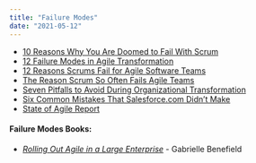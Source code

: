 ```yaml
---
title: "Failure Modes"
date: "2021-05-12"
---
```


<HighlightBox heading="Resource Links" variant="resourceLinks">

- [10 Reasons Why You Are Doomed to Fail With Scrum](https://medium.com/serious-scrum/10-reasons-why-you-are-doomed-to-fail-with-scrum-d130953c4e4f)
- [12 Failure Modes in Agile Transformation](https://www.ca.com/content/dam/ca/us/files/ebook/recognizing-the-twelve-failure-modes-in-agile-transformation.pdf)
- [12 Reasons Scrums Fail for Agile Software Teams](https://www.shaunpoore.com/why-scrums-fail/)
- [The Reason Scrum So Often Fails Agile Teams](https://www.agileconnection.com/article/reason-scrum-so-often-fails-agile-teams)
- [Seven Pitfalls to Avoid During Organizational Transformation](https://www.thoughtworks.com/insights/blog/seven-pitfalls-avoid-during-organizational-transformation)
- [Six Common Mistakes That Salesforce.com Didn’t Make](https://www.forbes.com/sites/stevedenning/2011/04/18/six-common-mistakes-that-salesforce-com-didnt-make/)
- [State of Agile Report](https://stateofagile.versionone.com/)

#### Failure Modes Books:

- [_Rolling Out Agile in a Large Enterprise_](https://www.computer.org/csdl/proceedings-article/2008/hicss/12OmNy3iFtz/12OmNxuXcwb) - Gabrielle Benefield
</HighlightBox>
